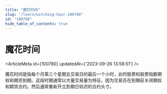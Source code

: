 ```yaml
---
title: "魔花时间"
slug: "/learn/witching-hour-100780"
id: "100780"
hide_table_of_contents: true
---
```



# 魔花时间

<ArticleMeta id={100780} updatedAt={'2023-09-26 13:58:51'} />
<div className='border-solid border-b border-t-0 my-4 border-[var(--ifm-color-gray-300)]' />

魔花时间是指每个月第三个星期五交易日的最后一个小时，此时股票和股票指数期权和期货到期。这段时期通常以大量交易量为特征，因为交易员在到期前关闭期权和期货合约。然后通常重新开立到期日较迟的合约头寸。
